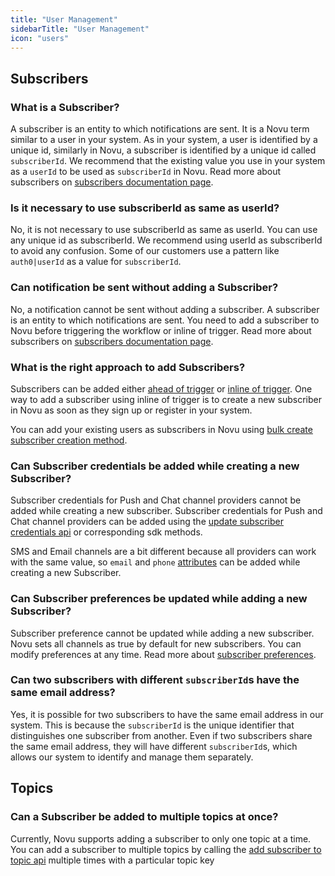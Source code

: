 ```yaml
---
title: "User Management"
sidebarTitle: "User Management"
icon: "users"
---
```


## Subscribers

### What is a Subscriber?

A subscriber is an entity to which notifications are sent. It is a Novu term similar to a user in your system. As in your system, a user is identified by a unique id, similarly in Novu, a subscriber is identified by a unique id called `subscriberId`. We recommend that the existing value you use in your system as a `userId` to be used as `subscriberId` in Novu. Read more about subscribers on [subscribers documentation page](/concepts/subscribers).

### Is it necessary to use subscriberId as same as userId?

No, it is not necessary to use subscriberId as same as userId. You can use any unique id as subscriberId. We recommend using userId as subscriberId to avoid any confusion. Some of our customers use a pattern like `auth0|userId` as a value for `subscriberId`.

### Can notification be sent without adding a Subscriber?

No, a notification cannot be sent without adding a subscriber. A subscriber is an entity to which notifications are sent. You need to add a subscriber to Novu before triggering the workflow or inline of trigger. Read more about subscribers on [subscribers documentation page](/concepts/subscribers).

### What is the right approach to add Subscribers?

Subscribers can be added either [ahead of trigger](/concepts/subscribers#1-ahead-of-trigger) or [inline of trigger](/concepts/subscribers#2-inline-of-trigger). One way to add a subscriber using inline of trigger is to create a new subscriber in Novu as soon as they sign up or register in your system.

You can add your existing users as subscribers in Novu using [bulk create subscriber creation method](/concepts/subscribers#bulk-subscriber-creation).

### Can Subscriber credentials be added while creating a new Subscriber?

Subscriber credentials for Push and Chat channel providers cannot be added while creating a new subscriber. Subscriber credentials for Push and Chat channel providers can be added using the [update subscriber credentials api](/api-reference/subscribers/update-subscriber-credentials) or corresponding sdk methods.

SMS and Email channels are a bit different because all providers can work with the same value, so `email` and `phone` [attributes](/concepts/subscribers#subscriber-attributes) can be added while creating a new Subscriber.

### Can Subscriber preferences be updated while adding a new Subscriber?

Subscriber preference cannot be updated while adding a new subscriber. Novu sets all channels as true by default for new subscribers. You can modify preferences at any time. Read more about [subscriber preferences](/concepts/preferences#subscriber-global-preferences).

### Can two subscribers with different `subscriberId`s have the same email address?

Yes, it is possible for two subscribers to have the same email address in our system. This is because the `subscriberId` is the unique identifier that distinguishes one subscriber from another. Even if two subscribers share the same email address, they will have different `subscriberId`s, which allows our system to identify and manage them separately.

## Topics

### Can a Subscriber be added to multiple topics at once?

Currently, Novu supports adding a subscriber to only one topic at a time. You can add a subscriber to multiple topics by calling the [add subscriber to topic api](/api-reference/topics/subscribers-addition) multiple times with a particular topic key
